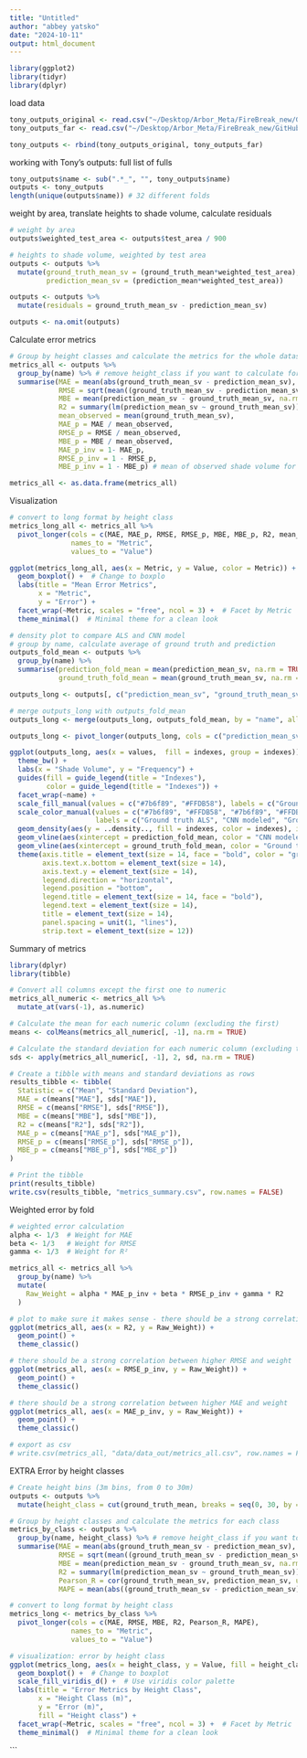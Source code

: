 ```yaml
---
title: "Untitled"
author: "abbey yatsko"
date: "2024-10-11"
output: html_document
---
```


```r
library(ggplot2)
library(tidyr)
library(dplyr)
```

load data
```r
tony_outputs_original <- read.csv("~/Desktop/Arbor_Meta/FireBreak_new/GitHub/repos/savanna/data/tony_output_original.csv")
tony_outputs_far <- read.csv("~/Desktop/Arbor_Meta/FireBreak_new/GitHub/repos/savanna/data/tony_output_far.csv")

tony_outputs <- rbind(tony_outputs_original, tony_outputs_far)
```

working with Tony's outputs: full list of fulls 
```r
tony_outputs$name <- sub(".*_", "", tony_outputs$name)
outputs <- tony_outputs
length(unique(outputs$name)) # 32 different folds 
```

weight by area, translate heights to shade volume, calculate residuals
```r
# weight by area 
outputs$weighted_test_area <- outputs$test_area / 900

# heights to shade volume, weighted by test area
outputs <- outputs %>%
  mutate(ground_truth_mean_sv = (ground_truth_mean*weighted_test_area),
         prediction_mean_sv = (prediction_mean*weighted_test_area))

outputs <- outputs %>%
  mutate(residuals = ground_truth_mean_sv - prediction_mean_sv)

outputs <- na.omit(outputs)
```

Calculate error metrics 
```r
# Group by height classes and calculate the metrics for the whole dataset
metrics_all <- outputs %>%
  group_by(name) %>% # remove height_class if you want to calculate for the whole dataset
  summarise(MAE = mean(abs(ground_truth_mean_sv - prediction_mean_sv), na.rm = TRUE),
            RMSE = sqrt(mean((ground_truth_mean_sv - prediction_mean_sv)^2, na.rm = TRUE)),
            MBE = mean(prediction_mean_sv - ground_truth_mean_sv, na.rm = TRUE),
            R2 = summary(lm(prediction_mean_sv ~ ground_truth_mean_sv))$r.squared,
            mean_observed = mean(ground_truth_mean_sv), 
            MAE_p = MAE / mean_observed, 
            RMSE_p = RMSE / mean_observed, 
            MBE_p = MBE / mean_observed, 
            MAE_p_inv = 1- MAE_p, 
            RMSE_p_inv = 1 - RMSE_p, 
            MBE_p_inv = 1 - MBE_p) # mean of observed shade volume for a given fold

metrics_all <- as.data.frame(metrics_all)
```

Visualization
```r
# convert to long format by height class
metrics_long_all <- metrics_all %>%
  pivot_longer(cols = c(MAE, MAE_p, RMSE, RMSE_p, MBE, MBE_p, R2, mean_observed), 
               names_to = "Metric", 
               values_to = "Value")

ggplot(metrics_long_all, aes(x = Metric, y = Value, color = Metric)) +
  geom_boxplot() +  # Change to boxplo
  labs(title = "Mean Error Metrics",
       x = "Metric", 
       y = "Error") +
  facet_wrap(~Metric, scales = "free", ncol = 3) +  # Facet by Metric
  theme_minimal()  # Minimal theme for a clean look

# density plot to compare ALS and CNN model
# group by name, calculate average of ground truth and prediction
outputs_fold_mean <- outputs %>%
  group_by(name) %>%
  summarise(prediction_fold_mean = mean(prediction_mean_sv, na.rm = TRUE),
            ground_truth_fold_mean = mean(ground_truth_mean_sv, na.rm = TRUE))

outputs_long <- outputs[, c("prediction_mean_sv", "ground_truth_mean_sv", "name")]

# merge outputs_long with outputs_fold_mean
outputs_long <- merge(outputs_long, outputs_fold_mean, by = "name", all.x = TRUE)

outputs_long <- pivot_longer(outputs_long, cols = c("prediction_mean_sv", "ground_truth_mean_sv"), names_to = "indexes", values_to = "values")

ggplot(outputs_long, aes(x = values,  fill = indexes, group = indexes)) +  
  theme_bw() +
  labs(x = "Shade Volume", y = "Frequency") +
  guides(fill = guide_legend(title = "Indexes"),
         color = guide_legend(title = "Indexes")) +
  facet_wrap(~name) + 
  scale_fill_manual(values = c("#7b6f89", "#FFDB58"), labels = c("Ground truth ALS", "CNN modeled")) +
  scale_color_manual(values = c("#7b6f89", "#FFDB58", "#7b6f89", "#FFDB58"), 
                     labels = c("Ground truth ALS", "CNN modeled", "Ground truth ALS", "CNN modeled")) +
  geom_density(aes(y = ..density.., fill = indexes, color = indexes), inherit.aes = TRUE, alpha=.6) +
  geom_vline(aes(xintercept = prediction_fold_mean, color = "CNN modeled"), linetype = "dashed", size = 1) +
  geom_vline(aes(xintercept = ground_truth_fold_mean, color = "Ground truth ALS"), linetype = "dotted", size = 1) +
  theme(axis.title = element_text(size = 14, face = "bold", color = "gray20"),
        axis.text.x.bottom = element_text(size = 14),
        axis.text.y = element_text(size = 14),
        legend.direction = "horizontal",
        legend.position = "bottom",
        legend.title = element_text(size = 14, face = "bold"),
        legend.text = element_text(size = 14),
        title = element_text(size = 14),
        panel.spacing = unit(1, "lines"),
        strip.text = element_text(size = 12))

```

Summary of metrics
```r
library(dplyr)
library(tibble)

# Convert all columns except the first one to numeric
metrics_all_numeric <- metrics_all %>%
  mutate_at(vars(-1), as.numeric)

# Calculate the mean for each numeric column (excluding the first)
means <- colMeans(metrics_all_numeric[, -1], na.rm = TRUE)

# Calculate the standard deviation for each numeric column (excluding the first)
sds <- apply(metrics_all_numeric[, -1], 2, sd, na.rm = TRUE)

# Create a tibble with means and standard deviations as rows
results_tibble <- tibble(
  Statistic = c("Mean", "Standard Deviation"),
  MAE = c(means["MAE"], sds["MAE"]),
  RMSE = c(means["RMSE"], sds["RMSE"]),
  MBE = c(means["MBE"], sds["MBE"]),
  R2 = c(means["R2"], sds["R2"]),
  MAE_p = c(means["MAE_p"], sds["MAE_p"]),
  RMSE_p = c(means["RMSE_p"], sds["RMSE_p"]),
  MBE_p = c(means["MBE_p"], sds["MBE_p"])
)

# Print the tibble
print(results_tibble)
write.csv(results_tibble, "metrics_summary.csv", row.names = FALSE)
```


Weighted error by fold
```r
# weighted error calculation 
alpha <- 1/3  # Weight for MAE
beta <- 1/3   # Weight for RMSE
gamma <- 1/3  # Weight for R²

metrics_all <- metrics_all %>%
  group_by(name) %>%
  mutate(
    Raw_Weight = alpha * MAE_p_inv + beta * RMSE_p_inv + gamma * R2
  )

# plot to make sure it makes sense - there should be a strong correlation between higher R2 and weight
ggplot(metrics_all, aes(x = R2, y = Raw_Weight)) +
  geom_point() + 
  theme_classic()

# there should be a strong correlation between higher RMSE and weight
ggplot(metrics_all, aes(x = RMSE_p_inv, y = Raw_Weight)) +
  geom_point() + 
  theme_classic()

# there should be a strong correlation between higher MAE and weight
ggplot(metrics_all, aes(x = MAE_p_inv, y = Raw_Weight)) +
  geom_point() + 
  theme_classic()

# export as csv
# write.csv(metrics_all, "data/data_out/metrics_all.csv", row.names = FALSE)
```

EXTRA Error by height classes
```r
# Create height bins (3m bins, from 0 to 30m)
outputs <- outputs %>%
  mutate(height_class = cut(ground_truth_mean, breaks = seq(0, 30, by = 3), include.lowest = TRUE))

# Group by height classes and calculate the metrics for each class
metrics_by_class <- outputs %>%
  group_by(name, height_class) %>% # remove height_class if you want to calculate for the whole dataset
  summarise(MAE = mean(abs(ground_truth_mean_sv - prediction_mean_sv), na.rm = TRUE),
            RMSE = sqrt(mean((ground_truth_mean_sv - prediction_mean_sv)^2, na.rm = TRUE)),
            MBE = mean(prediction_mean_sv - ground_truth_mean_sv, na.rm = TRUE),
            R2 = summary(lm(prediction_mean_sv ~ ground_truth_mean_sv))$r.squared,
            Pearson_R = cor(ground_truth_mean_sv, prediction_mean_sv, use = "complete.obs"),
            MAPE = mean(abs((ground_truth_mean_sv - prediction_mean_sv) / ground_truth_mean_sv) * 100, na.rm = TRUE)) # Add MAPE

# convert to long format by height class
metrics_long <- metrics_by_class %>%
  pivot_longer(cols = c(MAE, RMSE, MBE, R2, Pearson_R, MAPE), 
               names_to = "Metric", 
               values_to = "Value")

# visualization: error by height class
ggplot(metrics_long, aes(x = height_class, y = Value, fill = height_class)) +
  geom_boxplot() +  # Change to boxplot
  scale_fill_viridis_d() +  # Use viridis color palette
  labs(title = "Error Metrics by Height Class",
       x = "Height Class (m)", 
       y = "Error (m)", 
       fill = "Height class") +
  facet_wrap(~Metric, scales = "free", ncol = 3) +  # Facet by Metric
  theme_minimal()  # Minimal theme for a clean look
```

```







